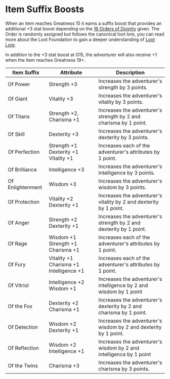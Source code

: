 # Item Suffix Boosts

When an item reaches Greatness 15 it earns a suffix boost that provides an additional +3 stat boost depending on the [16 Orders of Divinity](https://docs.loot.foundation/canonical-principles/loot/the-16-orders) given. The Order is randomly assigned but follows the canonical loot lore, you can read more about the Loot Foundation to gain a deeper understanding of [Loot Lore](https://docs.loot.foundation/).

In addition to the +3 stat boost at G15, the adventurer will also receive +1 when the item reaches Greatness 19+.

| Item Suffix      | Attribute                               | Description                                                        |
| ---------------- | --------------------------------------- | ------------------------------------------------------------------ |
| Of Power         | Strength +3                             | Increases the adventurer's strength by 3 points.                   |
| Of Giant         | Vitality +3                             | Increases the adventurer's vitality by 3 points.                   |
| Of Titans        | Strength +2, Charisma +1                | Increases the adventurer's strength by 2 and charisma by 1 point.  |
| Of Skill         | Dexterity +3                            | Increases the adventurer's dexterity by 3 points.                  |
| Of Perfection    | Strength +1 Dexterity +1 Vitality +1    | Increases each of the adventurer's attributes by 1 point.          |
| Of Brilliance    | Intelligence +3                         | Increases the adventurer's intelligence by 3 points.               |
| Of Enlightenment | Wisdom +3                               | Increases the adventurer's wisdom by 3 points.                     |
| Of Protection    | Vitality +2 Dexterity +1                | Increases the adventurer's vitality by 2 and dexterity by 1 point. |
| Of Anger         | Strength +2 Dexterity +1                | Increases the adventurer's strength by 2 and dexterity by 1 point. |
| Of Rage          | Wisdom +1 Strength +1 Charisma +1       | Increases each of the adventurer's attributes by 1 point.          |
| Of Fury          | Vitality +1 Charisma +1 Intelligence +1 | Increases each of the adventurer's attributes by 1 point.          |
| Of Vitriol       | Intelligence +2 Wisdom +1               | Increases the adventurer's intelligence by 2 and wisdom by 1 point |
| Of the Fox       | Dexterity +2 Charisma +1                | Increases the adventurer's dexterity by 2 and charisma by 1 point. |
| Of Detection     | Wisdom +2 Dexterity +1                  | Increases the adventurer's wisdom by 2 and dexterity by 1 point.   |
| Of Reflection    | Wisdom +2 Intelligence +1               | Increases the adventurer's wisdom by 2 and intelligence by 1 point |
| Of the Twins     | Charisma +3                             | Increases the adventurer's charisma by 3 points.                   |

